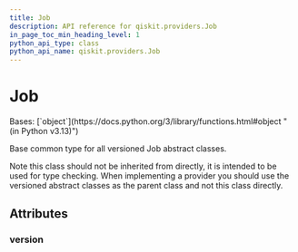 ```yaml
---
title: Job
description: API reference for qiskit.providers.Job
in_page_toc_min_heading_level: 1
python_api_type: class
python_api_name: qiskit.providers.Job
---
```


# Job

<Class id="qiskit.providers.Job" isDedicatedPage={true} github="https://github.com/Qiskit/qiskit/tree/stable/1.2/qiskit/providers/job.py#L30-L39" signature="qiskit.providers.Job" modifiers="class">
  Bases: [`object`](https://docs.python.org/3/library/functions.html#object "(in Python v3.13)")

  Base common type for all versioned Job abstract classes.

  Note this class should not be inherited from directly, it is intended to be used for type checking. When implementing a provider you should use the versioned abstract classes as the parent class and not this class directly.

  ## Attributes

  ### version

  <Attribute id="qiskit.providers.Job.version" attributeValue="0" />
</Class>

